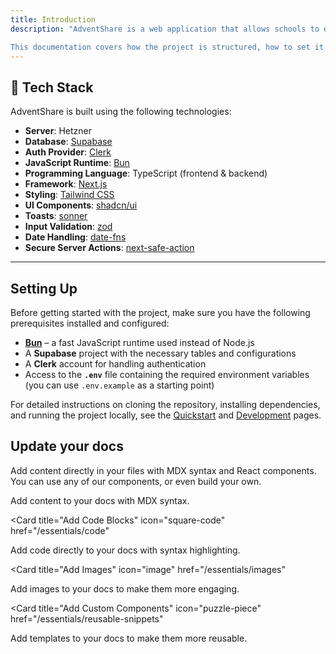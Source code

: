 ```yaml
---
title: Introduction
description: "AdventShare is a web application that allows schools to donate or claim unused items. The goal is to help schools share resources more efficiently and reduce waste.

This documentation covers how the project is structured, how to set it up locally, and how to contribute."
---
```


## 🧰 Tech Stack

AdventShare is built using the following technologies:

- **Server**: Hetzner  
- **Database**: [Supabase](https://supabase.com/)
- **Auth Provider**: [Clerk](https://clerk.dev/)
- **JavaScript Runtime**: [Bun](https://bun.sh/)
- **Programming Language**: TypeScript (frontend & backend)
- **Framework**: [Next.js](https://nextjs.org/)
- **Styling**: [Tailwind CSS](https://tailwindcss.com/)
- **UI Components**: [shadcn/ui](https://ui.shadcn.com/)
- **Toasts**: [sonner](https://sonner.emilkowal.dev/)
- **Input Validation**: [zod](https://zod.dev/)
- **Date Handling**: [date-fns](https://date-fns.org/)
- **Secure Server Actions**: [next-safe-action](https://github.com/TheEdoRan/next-safe-action)

---



## Setting Up

Before getting started with the project, make sure you have the following prerequisites installed and configured:

- **[Bun](https://bun.sh/)** – a fast JavaScript runtime used instead of Node.js
- A **Supabase** project with the necessary tables and configurations
- A **Clerk** account for handling authentication
- Access to the **`.env`** file containing the required environment variables (you can use `.env.example` as a starting point)

For detailed instructions on cloning the repository, installing dependencies, and running the project locally, see the [Quickstart](http://localhost:3000/quickstart) and [Development](http://localhost:3000/development) pages.


## Update your docs

Add content directly in your files with MDX syntax and React components. You can use any of our components, or even build your own.

<CardGroup>

<Card title="Add Content With MDX" icon="file" href="/essentials/markdown">
  Add content to your docs with MDX syntax.
</Card>

<Card
  title="Add Code Blocks"
  icon="square-code"
  href="/essentials/code"
>
  Add code directly to your docs with syntax highlighting.
</Card>

<Card
  title="Add Images"
  icon="image"
  href="/essentials/images"
>
  Add images to your docs to make them more engaging.
</Card>

<Card
  title="Add Custom Components"
  icon="puzzle-piece"
  href="/essentials/reusable-snippets"
>
  Add templates to your docs to make them more reusable.
</Card>

</CardGroup>
